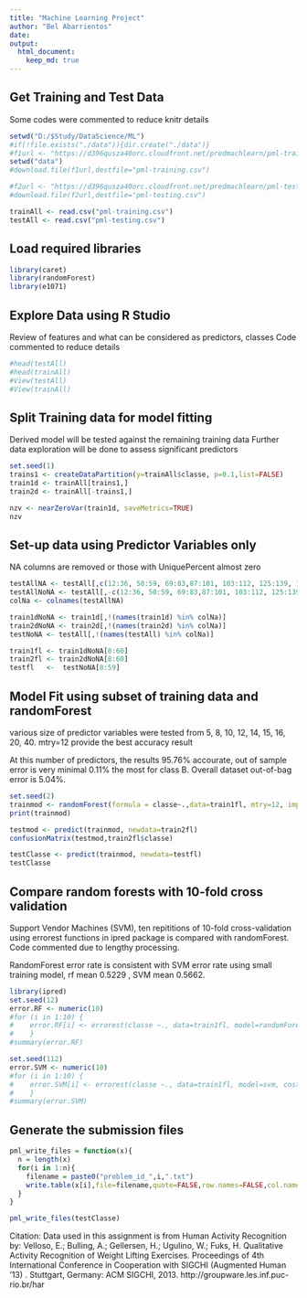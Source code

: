 ```yaml
---
title: "Machine Learning Project"
author: "Bel Abarrientos"
date: 
output: 
  html_document:
    keep_md: true
---
```


## Get Training and Test Data
Some codes were commented to reduce knitr details

```r
setwd("D:/$Study/DataScience/ML")
#if(!file.exists("./data")){dir.create("./data")}
#f1url <- "https://d396qusza40orc.cloudfront.net/predmachlearn/pml-training.csv"
setwd("data")
#download.file(f1url,destfile="pml-training.csv")

#f2url <- "https://d396qusza40orc.cloudfront.net/predmachlearn/pml-testing.csv"
#download.file(f2url,destfile="pml-testing.csv")

trainAll <- read.csv("pml-training.csv")
testAll <- read.csv("pml-testing.csv")
```

## Load required libraries

```r
library(caret)
library(randomForest)
library(e1071)
```

## Explore Data using R Studio
Review of features and what can be considered as predictors, classes
Code commented to reduce details

```r
#head(testAll)
#head(trainAll)
#View(testAll)
#View(trainAll)

```

## Split Training data for model fitting
Derived model will be tested against the remaining training data
Further data exploration will be done to assess significant predictors

```r
set.seed(1)
trains1 <- createDataPartition(y=trainAll$classe, p=0.1,list=FALSE)
train1d <- trainAll[trains1,]
train2d <- trainAll[-trains1,]

nzv <- nearZeroVar(train1d, saveMetrics=TRUE)
nzv
```

## Set-up data using Predictor Variables only
NA columns are removed or those with UniquePercent almost zero

```r
testAllNA <- testAll[,c(12:36, 50:59, 69:83,87:101, 103:112, 125:139, 141:150)]
testAllNoNA <- testAll[,-c(12:36, 50:59, 69:83,87:101, 103:112, 125:139, 141:150)]
colNa <- colnames(testAllNA)

train1dNoNA <- train1d[,!(names(train1d) %in% colNa)]
train2dNoNA <- train2d[,!(names(train2d) %in% colNa)]
testNoNA <- testAll[,!(names(testAll) %in% colNa)]

train1fl <- train1dNoNA[8:60]
train2fl <- train2dNoNA[8:60]
testfl   <-  testNoNA[8:59]
```

## Model Fit using subset of training data and randomForest
various size of predictor variables were tested from 5, 8, 10, 12, 14, 15, 16, 20, 40.  mtry=12 provide the best accuracy result 

At this number of predictors, the results 95.76% accourate, out of sample error is very minimal 0.11% the most for class B.  Overall dataset out-of-bag error is 5.04%. 



```r
set.seed(2)
trainmod <- randomForest(formula = classe~.,data=train1fl, mtry=12, importance=TRUE)
print(trainmod)

testmod <- predict(trainmod, newdata=train2fl)
confusionMatrix(testmod,train2fl$classe)

testClasse <- predict(trainmod, newdata=testfl)
testClasse
```

## Compare random forests with 10-fold cross validation
Support Vendor Machines (SVM), ten repititions of 10-fold cross-validation using errorest functions in ipred package is compared with randomForest.
Code commented due to lengthy processing.

RandomForest error rate is consistent with SVM error rate using small training model, rf mean 0.5229 , SVM  mean 0.5662.  

```r
library(ipred)
set.seed(12)
error.RF <- numeric(10) 
#for (i in 1:10) {
#    error.RF[i] <- errorest(classe ~., data=train1fl, model=randomForest, mtry=12)$error
#    }
#summary(error.RF)

set.seed(112)
error.SVM <- numeric(10) 
#for (i in 1:10) {
#    error.SVM[i] <- errorest(classe ~., data=train1fl, model=svm, cost=10, gamma=1.5)$error
#    }
#summary(error.SVM)
```

## Generate the submission files

```r
pml_write_files = function(x){
  n = length(x)
  for(i in 1:n){
    filename = paste0("problem_id_",i,".txt")
    write.table(x[i],file=filename,quote=FALSE,row.names=FALSE,col.names=FALSE)
  }
}

pml_write_files(testClasse)

```
Citation:
Data used in this assignment is from Human Activity Recognition by:
Velloso, E.; Bulling, A.; Gellersen, H.; Ugulino, W.; Fuks, H. Qualitative Activity Recognition of Weight Lifting Exercises. Proceedings of 4th International Conference in Cooperation with SIGCHI (Augmented Human '13) . Stuttgart, Germany: ACM SIGCHI, 2013.
http://groupware.les.inf.puc-rio.br/har